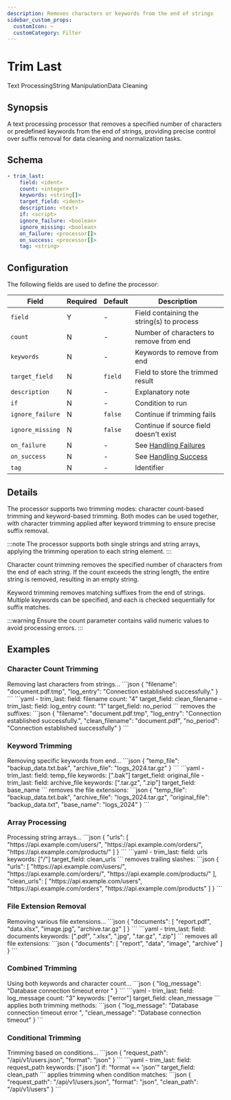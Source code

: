 ```yaml
---
description: Removes characters or keywords from the end of strings
sidebar_custom_props: 
  customIcon: ✂️
  customCategory: Filter
---
```


# Trim Last

<span className="theme-doc-version-badge badge badge--primary">Text Processing</span><span className="theme-doc-version-badge badge badge--secondary">String Manipulation</span><span className="theme-doc-version-badge badge badge--secondary">Data Cleaning</span>

## Synopsis

A text processing processor that removes a specified number of characters or predefined keywords from the end of strings, providing precise control over suffix removal for data cleaning and normalization tasks.

## Schema

```yaml {2}
- trim_last:
    field: <ident>
    count: <integer>
    keywords: <string[]>
    target_field: <ident>
    description: <text>
    if: <script>
    ignore_failure: <boolean>
    ignore_missing: <boolean>
    on_failure: <processor[]>
    on_success: <processor[]>
    tag: <string>
```

## Configuration

The following fields are used to define the processor:

|Field|Required|Default|Description|
|---|---|---|---|
|`field`|Y|-|Field containing the string(s) to process|
|`count`|N|-|Number of characters to remove from end|
|`keywords`|N|-|Keywords to remove from end|
|`target_field`|N|`field`|Field to store the trimmed result|
|`description`|N|-|Explanatory note|
|`if`|N|-|Condition to run|
|`ignore_failure`|N|`false`|Continue if trimming fails|
|`ignore_missing`|N|`false`|Continue if source field doesn't exist|
|`on_failure`|N|-|See [Handling Failures](../handling-failures.mdx)|
|`on_success`|N|-|See [Handling Success](../handling-success.mdx)|
|`tag`|N|-|Identifier|

## Details

The processor supports two trimming modes: character count-based trimming and keyword-based trimming. Both modes can be used together, with character trimming applied after keyword trimming to ensure precise suffix removal.

:::note
The processor supports both single strings and string arrays, applying the trimming operation to each string element.
:::

Character count trimming removes the specified number of characters from the end of each string. If the count exceeds the string length, the entire string is removed, resulting in an empty string.

Keyword trimming removes matching suffixes from the end of strings. Multiple keywords can be specified, and each is checked sequentially for suffix matches.

:::warning
Ensure the count parameter contains valid numeric values to avoid processing errors.
:::

## Examples

### Character Count Trimming

<ExampleGrid>
  <CommentCol>
    Removing last characters from strings...
  </CommentCol>
  <CodeCol>
    ```json
    {
      "filename": "document.pdf.tmp",
      "log_entry": "Connection established successfully."
    }
    ```
    ```yaml
    - trim_last:
        field: filename
        count: "4"
        target_field: clean_filename
    - trim_last:
        field: log_entry
        count: "1"
        target_field: no_period
    ```
  </CodeCol>
  <CommentCol>
    removes the suffixes:
  </CommentCol>
  <CodeCol>
    ```json
    {
      "filename": "document.pdf.tmp",
      "log_entry": "Connection established successfully.",
      "clean_filename": "document.pdf",
      "no_period": "Connection established successfully"
    }
    ```
  </CodeCol>
</ExampleGrid>

### Keyword Trimming

<ExampleGrid>
  <CommentCol>
    Removing specific keywords from end...
  </CommentCol>
  <CodeCol>
    ```json
    {
      "temp_file": "backup_data.txt.bak",
      "archive_file": "logs_2024.tar.gz"
    }
    ```
    ```yaml
    - trim_last:
        field: temp_file
        keywords: [".bak"]
        target_field: original_file
    - trim_last:
        field: archive_file
        keywords: [".tar.gz", ".zip"]
        target_field: base_name
    ```
  </CodeCol>
  <CommentCol>
    removes the file extensions:
  </CommentCol>
  <CodeCol>
    ```json
    {
      "temp_file": "backup_data.txt.bak",
      "archive_file": "logs_2024.tar.gz",
      "original_file": "backup_data.txt",
      "base_name": "logs_2024"
    }
    ```
  </CodeCol>
</ExampleGrid>

### Array Processing

<ExampleGrid>
  <CommentCol>
    Processing string arrays...
  </CommentCol>
  <CodeCol>
    ```json
    {
      "urls": [
        "https://api.example.com/users/",
        "https://api.example.com/orders/",
        "https://api.example.com/products/"
      ]
    }
    ```
    ```yaml
    - trim_last:
        field: urls
        keywords: ["/"]
        target_field: clean_urls
    ```
  </CodeCol>
  <CommentCol>
    removes trailing slashes:
  </CommentCol>
  <CodeCol>
    ```json
    {
      "urls": [
        "https://api.example.com/users/",
        "https://api.example.com/orders/",
        "https://api.example.com/products/"
      ],
      "clean_urls": [
        "https://api.example.com/users",
        "https://api.example.com/orders",
        "https://api.example.com/products"
      ]
    }
    ```
  </CodeCol>
</ExampleGrid>

### File Extension Removal

<ExampleGrid>
  <CommentCol>
    Removing various file extensions...
  </CommentCol>
  <CodeCol>
    ```json
    {
      "documents": [
        "report.pdf",
        "data.xlsx",
        "image.jpg",
        "archive.tar.gz"
      ]
    }
    ```
    ```yaml
    - trim_last:
        field: documents
        keywords: [".pdf", ".xlsx", ".jpg", ".tar.gz", ".zip"]
    ```
  </CodeCol>
  <CommentCol>
    removes all file extensions:
  </CommentCol>
  <CodeCol>
    ```json
    {
      "documents": [
        "report",
        "data",
        "image",
        "archive"
      ]
    }
    ```
  </CodeCol>
</ExampleGrid>

### Combined Trimming

<ExampleGrid>
  <CommentCol>
    Using both keywords and character count...
  </CommentCol>
  <CodeCol>
    ```json
    {
      "log_message": "Database connection timeout error   "
    }
    ```
    ```yaml
    - trim_last:
        field: log_message
        count: "3"
        keywords: ["error"]
        target_field: clean_message
    ```
  </CodeCol>
  <CommentCol>
    applies both trimming methods:
  </CommentCol>
  <CodeCol>
    ```json
    {
      "log_message": "Database connection timeout error   ",
      "clean_message": "Database connection timeout"
    }
    ```
  </CodeCol>
</ExampleGrid>

### Conditional Trimming

<ExampleGrid>
  <CommentCol>
    Trimming based on conditions...
  </CommentCol>
  <CodeCol>
    ```json
    {
      "request_path": "/api/v1/users.json",
      "format": "json"
    }
    ```
    ```yaml
    - trim_last:
        field: request_path
        keywords: [".json"]
        if: "format == 'json'"
        target_field: clean_path
    ```
  </CodeCol>
  <CommentCol>
    applies trimming when condition matches:
  </CommentCol>
  <CodeCol>
    ```json
    {
      "request_path": "/api/v1/users.json",
      "format": "json",
      "clean_path": "/api/v1/users"
    }
    ```
  </CodeCol>
</ExampleGrid>
